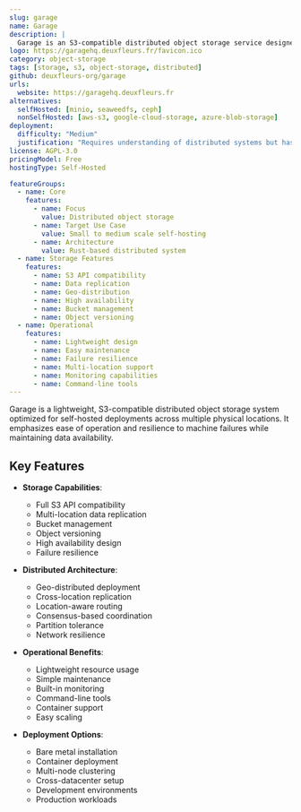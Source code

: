 ```yaml
---
slug: garage
name: Garage
description: |
  Garage is an S3-compatible distributed object storage service designed for self-hosting at small-to-medium scale. It focuses on geo-distributed deployments with data replication across multiple physical locations.
logo: https://garagehq.deuxfleurs.fr/favicon.ico
category: object-storage
tags: [storage, s3, object-storage, distributed]
github: deuxfleurs-org/garage
urls:
  website: https://garagehq.deuxfleurs.fr
alternatives:
  selfHosted: [minio, seaweedfs, ceph]
  nonSelfHosted: [aws-s3, google-cloud-storage, azure-blob-storage]
deployment:
  difficulty: "Medium"
  justification: "Requires understanding of distributed systems but has good documentation and container support."
license: AGPL-3.0
pricingModel: Free
hostingType: Self-Hosted

featureGroups:
  - name: Core
    features:
      - name: Focus
        value: Distributed object storage
      - name: Target Use Case
        value: Small to medium scale self-hosting
      - name: Architecture
        value: Rust-based distributed system
  - name: Storage Features
    features:
      - name: S3 API compatibility
      - name: Data replication
      - name: Geo-distribution
      - name: High availability
      - name: Bucket management
      - name: Object versioning
  - name: Operational
    features:
      - name: Lightweight design
      - name: Easy maintenance
      - name: Failure resilience
      - name: Multi-location support
      - name: Monitoring capabilities
      - name: Command-line tools
---
```


Garage is a lightweight, S3-compatible distributed object storage system optimized for self-hosted deployments across multiple physical locations. It emphasizes ease of operation and resilience to machine failures while maintaining data availability.

## Key Features

- **Storage Capabilities**:

  - Full S3 API compatibility
  - Multi-location data replication
  - Bucket management
  - Object versioning
  - High availability design
  - Failure resilience

- **Distributed Architecture**:

  - Geo-distributed deployment
  - Cross-location replication
  - Location-aware routing
  - Consensus-based coordination
  - Partition tolerance
  - Network resilience

- **Operational Benefits**:

  - Lightweight resource usage
  - Simple maintenance
  - Built-in monitoring
  - Command-line tools
  - Container support
  - Easy scaling

- **Deployment Options**:
  - Bare metal installation
  - Container deployment
  - Multi-node clustering
  - Cross-datacenter setup
  - Development environments
  - Production workloads
